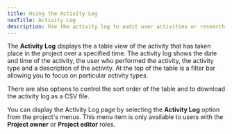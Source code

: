```yaml
---
title: Using the Activity Log
navTitle: Activity Log
description: Use the activity log to audit user activities or research account activities
---
```


The **Activity Log** displays the a table view of the activity that has taken place in the project over a specified time. The activity log shows the date and time of the activity, the user who performed the activity, the activity type and a description of the activity. At the top of the table is a filter bar allowing you to focus on particular activity types. 

There are also options to control the sort order of the table and to download the activity log as a CSV file.

You can display the Activity Log page by selecting the **Activity Log** option from the project's menus. This menu item is only available to users with the **Project owner** or **Project editor** roles.
